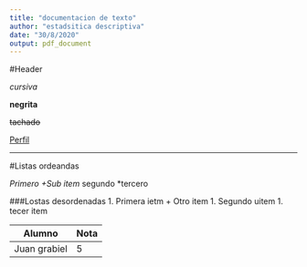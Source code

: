```yaml
---
title: "documentacion de texto"
author: "estadsitica descriptiva"
date: "30/8/2020"
output: pdf_document
---
```


#Header

*cursiva*

**negrita**

~~tachado~~

[Perfil](https://www.youtube.com/watch?v=FeLZrcZ0PxM)


***

#Listas ordeandas

*Primero
  +Sub item
*segundo
*tercero

###Lostas desordenadas
1. Primera ietm
  + Otro item
1. Segundo uitem
1. tecer item


Alumno        |Nota
--------------|------
Juan grabiel  | 5  